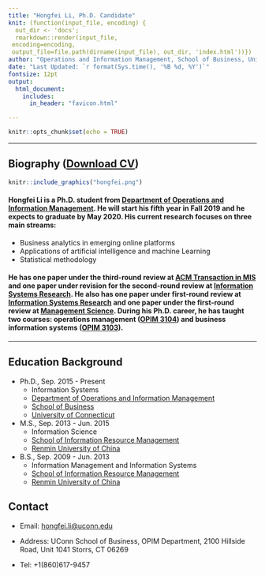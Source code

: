 ```yaml
---
title: "Hongfei Li, Ph.D. Candidate"
knit: (function(input_file, encoding) {
  out_dir <- 'docs';
  rmarkdown::render(input_file,
 encoding=encoding,
 output_file=file.path(dirname(input_file), out_dir, 'index.html'))})
author: "Operations and Information Management, School of Business, University of Connecticut"
date: "Last Updated: `r format(Sys.time(), '%B %d, %Y')`"
fontsize: 12pt
output: 
  html_document:
    includes:
      in_header: "favicon.html"

---
```


```r
knitr::opts_chunk$set(echo = TRUE)
```



***
## Biography (<a href="CV.pdf#" class="download" title="Download CV as PDF">Download CV</a>)

<div class = "row">
<div class = "col-md-6">
```r
knitr::include_graphics("hongfei.png")
```
</div>
<div class = "col-md-6">
#### Hongfei Li is a Ph.D. student from [Department of Operations and Information Management](https://opim.business.uconn.edu/). He will start his fifth year in Fall 2019 and he expects to graduate by May 2020. His current research focuses on three main streams: 

* Business analytics in emerging online platforms
* Applications of artificial intelligence and machine Learning 
* Statistical methodology

#### He has one paper under the third-round review at [ACM Transaction in MIS](https://tmis.acm.org/) and one paper under revision for the second-round review at [Information Systems Research](https://pubsonline.informs.org/journal/isre). He also has one paper under first-round review at [Information Systems Research](https://pubsonline.informs.org/journal/isre) and one paper under the first-round review at [Management Science](https://pubsonline.informs.org/journal/mnsc). During his Ph.D. career, he has taught two courses: operations management ([OPIM 3104](https://hongfeiuconn.github.io/OPIM3104/)) and business information systems ([OPIM 3103](https://hongfeiuconn.github.io/OPIM3103/)).
</div>
</div>

***

\vspace{1cm}

## Education Background
    
  * Ph.D., Sep. 2015 - Present
      * Information Systems
      * [Department of Operations and Information Management](https://opim.business.uconn.edu/)
      * [School of Business](https://www.business.uconn.edu/)
      * [University of Connecticut](https://uconn.edu/)
  * M.S., Sep. 2013 - Jun. 2015
      * Information Science
      * [School of Information Resource Management](http://sirm.ruc.edu.cn/)
      * [Renmin University of China](https://www.ruc.edu.cn/en)
  * B.S., Sep. 2009 - Jun. 2013
      * Information Management and Information Systems
      * [School of Information Resource Management](http://sirm.ruc.edu.cn/)
      * [Renmin University of China](https://www.ruc.edu.cn/en)

## Contact

* Email: <a href="mailto:hongfei.li@uconn.edu">hongfei.li@uconn.edu</a>

* Address: UConn School of Business, OPIM Department, 2100 Hillside Road, Unit 1041
Storrs, CT 06269

* Tel: +1(860)617-9457